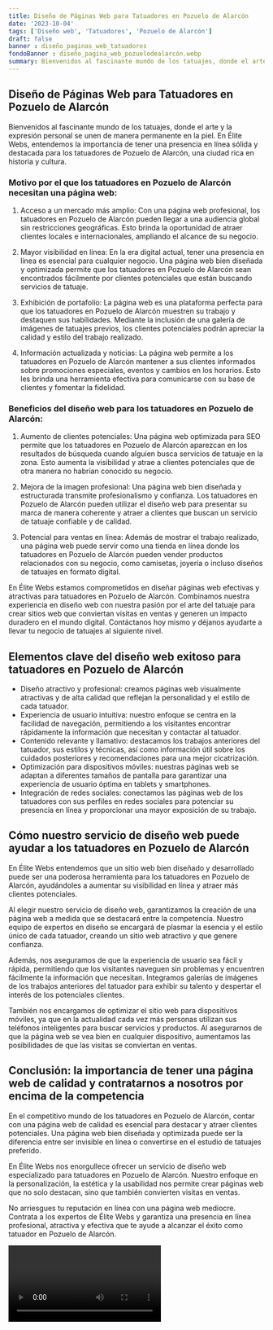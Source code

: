 ```yaml
---
title: Diseño de Páginas Web para Tatuadores en Pozuelo de Alarcón
date: '2023-10-04'
tags: ['Diseño web', 'Tatuadores', 'Pozuelo de Alarcón']
draft: false
banner : diseño_paginas_web_tatuadores
fondoBanner : diseño_pagina_web_pozuelodealarcón.webp
summary: Bienvenidos al fascinante mundo de los tatuajes, donde el arte y la expresión personal se unen de manera permanente en la piel. En Élite Webs, entendemos la importancia de tener una presencia en línea sólida y destacada para los tatuadores de Pozuelo de Alarcón, una ciudad rica en historia y cultura.
---
```


## Diseño de Páginas Web para Tatuadores en Pozuelo de Alarcón

Bienvenidos al fascinante mundo de los tatuajes, donde el arte y la expresión personal se unen de manera permanente en la piel. En Élite Webs, entendemos la importancia de tener una presencia en línea sólida y destacada para los tatuadores de Pozuelo de Alarcón, una ciudad rica en historia y cultura.

### Motivo por el que los tatuadores en Pozuelo de Alarcón necesitan una página web:

1. Acceso a un mercado más amplio: Con una página web profesional, los tatuadores en Pozuelo de Alarcón pueden llegar a una audiencia global sin restricciones geográficas. Esto brinda la oportunidad de atraer clientes locales e internacionales, ampliando el alcance de su negocio.

2. Mayor visibilidad en línea: En la era digital actual, tener una presencia en línea es esencial para cualquier negocio. Una página web bien diseñada y optimizada permite que los tatuadores en Pozuelo de Alarcón sean encontrados fácilmente por clientes potenciales que están buscando servicios de tatuaje.

3. Exhibición de portafolio: La página web es una plataforma perfecta para que los tatuadores en Pozuelo de Alarcón muestren su trabajo y destaquen sus habilidades. Mediante la inclusión de una galería de imágenes de tatuajes previos, los clientes potenciales podrán apreciar la calidad y estilo del trabajo realizado.

4. Información actualizada y noticias: La página web permite a los tatuadores en Pozuelo de Alarcón mantener a sus clientes informados sobre promociones especiales, eventos y cambios en los horarios. Esto les brinda una herramienta efectiva para comunicarse con su base de clientes y fomentar la fidelidad.

### Beneficios del diseño web para los tatuadores en Pozuelo de Alarcón:

1. Aumento de clientes potenciales: Una página web optimizada para SEO permite que los tatuadores en Pozuelo de Alarcón aparezcan en los resultados de búsqueda cuando alguien busca servicios de tatuaje en la zona. Esto aumenta la visibilidad y atrae a clientes potenciales que de otra manera no habrían conocido su negocio.

2. Mejora de la imagen profesional: Una página web bien diseñada y estructurada transmite profesionalismo y confianza. Los tatuadores en Pozuelo de Alarcón pueden utilizar el diseño web para presentar su marca de manera coherente y atraer a clientes que buscan un servicio de tatuaje confiable y de calidad.

3. Potencial para ventas en línea: Además de mostrar el trabajo realizado, una página web puede servir como una tienda en línea donde los tatuadores en Pozuelo de Alarcón pueden vender productos relacionados con su negocio, como camisetas, joyería o incluso diseños de tatuajes en formato digital.

En Élite Webs estamos comprometidos en diseñar páginas web efectivas y atractivas para tatuadores en Pozuelo de Alarcón. Combinamos nuestra experiencia en diseño web con nuestra pasión por el arte del tatuaje para crear sitios web que conviertan visitas en ventas y generen un impacto duradero en el mundo digital. Contáctanos hoy mismo y déjanos ayudarte a llevar tu negocio de tatuajes al siguiente nivel.

<GifSeo />

<Cta />

## Elementos clave del diseño web exitoso para tatuadores en Pozuelo de Alarcón

- Diseño atractivo y profesional: creamos páginas web visualmente atractivas y de alta calidad que reflejan la personalidad y el estilo de cada tatuador.
- Experiencia de usuario intuitiva: nuestro enfoque se centra en la facilidad de navegación, permitiendo a los visitantes encontrar rápidamente la información que necesitan y contactar al tatuador.
- Contenido relevante y llamativo: destacamos los trabajos anteriores del tatuador, sus estilos y técnicas, así como información útil sobre los cuidados posteriores y recomendaciones para una mejor cicatrización.
- Optimización para dispositivos móviles: nuestras páginas web se adaptan a diferentes tamaños de pantalla para garantizar una experiencia de usuario óptima en tablets y smartphones.
- Integración de redes sociales: conectamos las páginas web de los tatuadores con sus perfiles en redes sociales para potenciar su presencia en línea y proporcionar una mayor exposición de su trabajo.

## Cómo nuestro servicio de diseño web puede ayudar a los tatuadores en Pozuelo de Alarcón

En Élite Webs entendemos que un sitio web bien diseñado y desarrollado puede ser una poderosa herramienta para los tatuadores en Pozuelo de Alarcón, ayudándoles a aumentar su visibilidad en línea y atraer más clientes potenciales.

Al elegir nuestro servicio de diseño web, garantizamos la creación de una página web a medida que se destacará entre la competencia. Nuestro equipo de expertos en diseño se encargará de plasmar la esencia y el estilo único de cada tatuador, creando un sitio web atractivo y que genere confianza.

Además, nos aseguramos de que la experiencia de usuario sea fácil y rápida, permitiendo que los visitantes naveguen sin problemas y encuentren fácilmente la información que necesitan. Integramos galerías de imágenes de los trabajos anteriores del tatuador para exhibir su talento y despertar el interés de los potenciales clientes.

También nos encargamos de optimizar el sitio web para dispositivos móviles, ya que en la actualidad cada vez más personas utilizan sus teléfonos inteligentes para buscar servicios y productos. Al asegurarnos de que la página web se vea bien en cualquier dispositivo, aumentamos las posibilidades de que las visitas se conviertan en ventas.

## Conclusión: la importancia de tener una página web de calidad y contratarnos a nosotros por encima de la competencia

En el competitivo mundo de los tatuadores en Pozuelo de Alarcón, contar con una página web de calidad es esencial para destacar y atraer clientes potenciales. Una página web bien diseñada y optimizada puede ser la diferencia entre ser invisible en línea o convertirse en el estudio de tatuajes preferido.

En Élite Webs nos enorgullece ofrecer un servicio de diseño web especializado para tatuadores en Pozuelo de Alarcón. Nuestro enfoque en la personalización, la estética y la usabilidad nos permite crear páginas web que no solo destacan, sino que también convierten visitas en ventas.

No arriesgues tu reputación en línea con una página web mediocre. Contrata a los expertos de Élite Webs y garantiza una presencia en línea profesional, atractiva y efectiva que te ayude a alcanzar el éxito como tatuador en Pozuelo de Alarcón.

<Video />

<CtaBot job='Tatuadores' city='Pozuelo de Alarcón'/>

<Gmaps query='Pozuelo de Alarcón+españa+maps' />